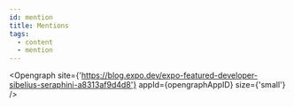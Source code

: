 ```yaml
---
id: mention
title: Mentions
tags:
  - content
  - mention
---
```



<Opengraph
  site={'https://blog.expo.dev/expo-featured-developer-sibelius-seraphini-a8313af9d4d8'}
  appId={opengraphAppID}
  size={'small'}
/>